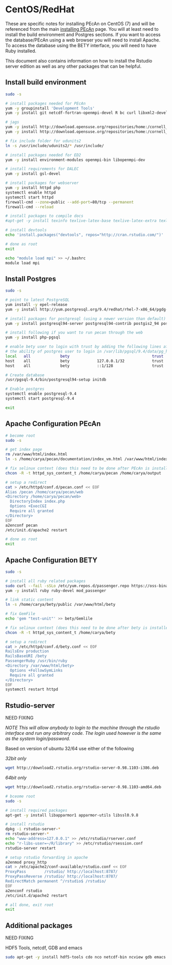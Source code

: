# CentOS/RedHat

These are specific notes for installing PEcAn on CentOS (7) and will be referenced from the main [installing PEcAn](Installing-PEcAn) page. You will at least need to install the build environment and Postgres sections. If you want to access the database/PEcAn using a web browser you will need to install Apache. To access the database using the BETY interface, you will need to have Ruby installed.

This document also contains information on how to install the Rstudio server edition as well as any other packages that can be helpful.

## Install build environment

```bash
sudo -s

# install packages needed for PEcAn
yum -y groupinstall 'Development Tools' 
yum -y install git netcdf-fortran-openmpi-devel R bc curl libxml2-devel openssl-devel ed  udunits2 udunits2-devel netcdf netcdf-devel gmp-devel python-devel gdal-devel proj-devel proj-epsg expect

# jags
yum -y install http://download.opensuse.org/repositories/home:/cornell_vrdc/CentOS_7/x86_64/jags3-3.4.0-54.1.x86_64.rpm
yum -y install http://download.opensuse.org/repositories/home:/cornell_vrdc/CentOS_7/x86_64/jags3-devel-3.4.0-54.1.x86_64.rpm

# fix include folder for udunits2
ln -s /usr/include/udunits2/* /usr/include/

# install packages needed for ED2
yum -y install environment-modules openmpi-bin libopenmpi-dev

# install requirements for DALEC
yum -y install gsl-devel

# install packages for webserver
yum -y install httpd php
systemctl enable httpd
systemctl start httpd
firewall-cmd --zone=public --add-port=80/tcp --permanent
firewall-cmd --reload

# install packages to compile docs
#apt-get -y install texinfo texlive-latex-base texlive-latex-extra texlive-fonts-recommended

# install devtools
echo 'install.packages("devtools", repos="http://cran.rstudio.com/")' | R --vanilla

# done as root
exit

echo "module load mpi" >> ~/.bashrc
module load mpi
```

## Install Postgres

```bash
sudo -s

# point to latest PostgreSQL
yum install -y epel-release 
yum -y install http://yum.postgresql.org/9.4/redhat/rhel-7-x86_64/pgdg-centos94-9.4-1.noarch.rpm

# install packages for postgresql (using a newer version than default)
yum -y install postgresql94-server postgresql94-contrib postgis2_94 postgresql94-devel

# install following if you want to run pecan through the web
yum -y install php-pgsql

# enable bety user to login with trust by adding the following lines after
# the ability of postgres user to login in /var/lib/pgsql/9.4/data/pg_hba.conf
local   all             bety                                    trust
host    all             bety            127.0.0.1/32            trust
host    all             bety            ::1/128                 trust

# Create database
/usr/pgsql-9.4/bin/postgresql94-setup initdb

# Enable postgres
systemctl enable postgresql-9.4
systemctl start postgresql-9.4

exit
```

## Apache Configuration PEcAn

```bash
# become root
sudo -s

# get index page
rm /var/www/html/index.html
ln -s /home/carya/pecan/documentation/index_vm.html /var/www/html/index.html

# fix selinux context (does this need to be done after PEcAn is installed?)
chcon -R -t httpd_sys_content_t /home/carya/pecan /home/carya/output

# setup a redirect
cat > /etc/httpd/conf.d/pecan.conf << EOF
Alias /pecan /home/carya/pecan/web
<Directory /home/carya/pecan/web>
  DirectoryIndex index.php
  Options +ExecCGI
  Require all granted
</Directory>
EOF
a2enconf pecan
/etc/init.d/apache2 restart

# done as root
exit
```

## Apache Configuration BETY

```bash
sudo -s

# install all ruby related packages
sudo curl --fail -sSLo /etc/yum.repos.d/passenger.repo https://oss-binaries.phusionpassenger.com/yum/definitions/el-passenger.repo
yum -y install ruby ruby-devel mod_passenger

# link static content
ln -s /home/carya/bety/public /var/www/html/bety

# fix GemFile
echo 'gem "test-unit"' >> bety/Gemlile

# fix selinux context (does this need to be done after bety is installed?)
chcon -R -t httpd_sys_content_t /home/carya/bety

# setup a redirect
cat > /etc/httpd/conf.d/bety.conf << EOF
RailsEnv production
RailsBaseURI /bety
PassengerRuby /usr/bin/ruby
<Directory /var/www/html/bety>
  Options +FollowSymLinks
  Require all granted
</Directory>
EOF
systemctl restart httpd
```

## Rstudio-server

NEED FIXING

*NOTE This will allow anybody to login to the machine through the rstudio interface and run any arbitrary code. The login used however is the same as the system login/password.*

Based on version of ubuntu 32/64 use either of the following

*32bit only*
```bash
wget http://download2.rstudio.org/rstudio-server-0.98.1103-i386.deb
```

*64bit only*
```bash
wget http://download2.rstudio.org/rstudio-server-0.98.1103-amd64.deb
```

```bash
# bceome root
sudo -s

# install required packages
apt-get -y install libapparmor1 apparmor-utils libssl0.9.8

# install rstudio
dpkg -i rstudio-server-*
rm rstudio-server-*
echo "www-address=127.0.0.1" >> /etc/rstudio/rserver.conf
echo "r-libs-user=~/R/library" >> /etc/rstudio/rsession.conf
rstudio-server restart

# setup rstudio forwarding in apache
a2enmod proxy_http
cat > /etc/apache2/conf-available/rstudio.conf << EOF
ProxyPass        /rstudio/ http://localhost:8787/
ProxyPassReverse /rstudio/ http://localhost:8787/
RedirectMatch permanent ^/rstudio$ /rstudio/
EOF
a2enconf rstudio
/etc/init.d/apache2 restart

# all done, exit root
exit
```

## Additional packages

NEED FIXING

HDF5 Tools, netcdf, GDB and emacs
```bash
sudo apt-get -y install hdf5-tools cdo nco netcdf-bin ncview gdb emacs ess nedit
```